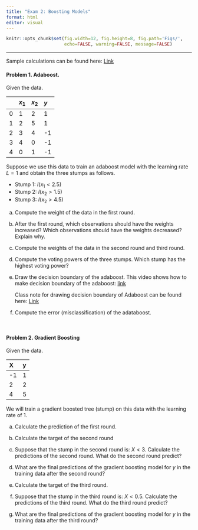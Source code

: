 ```yaml
---
title: "Exam 2: Boosting Models"
format: html
editor: visual
---
```


```r
knitr::opts_chunk$set(fig.width=12, fig.height=8, fig.path='Figs/',
                      echo=FALSE, warning=FALSE, message=FALSE)
```

-------

Sample calculations can be found here: [Link](Exam2_sol.html)

#### Problem 1. Adaboost.  
Given the data.

<center>

|    |   $x_1$ |   $x_2$ |   $y$ |
|:----|:------|:------|:-----|
|  0 |    1 |    2 |   1 |
|  1 |    2 |    5 |   1 |
|  2 |    3 |    4 |  -1 |
|  3 |    4 |    0 |  -1 |
|  4 |    0 |    1 |  -1 |
</center>

Suppose we use this data to train an adaboost model with the learning rate $L=1$ and obtain the three stumps as follows.

  - Stump 1: $I(x_1<2.5)$
  - Stump 2: $I(x_2>1.5)$
  - Stump 3: $I(x_2>4.5)$

  a. Compute the weight of the data in the first round.
  
  b. After the first round, which observations should have the weights increased? Which observations should have the weights decreased? Explain why. 
  
  c. Compute the weights of the data in the second round and third round. 
  
  d. Compute the voting powers of the three stumps. Which stump has the highest voting power? 
  
  e. Draw the decision boundary of the adaboost. This video shows how to make decision boundary of the adaboost: [link](https://bryant.hosted.panopto.com/Panopto/Pages/Viewer.aspx?id=e0a751e8-d6c8-4a7d-98f7-adcc01064682)
  
        Class note for drawing decision boundary of Adaboost can be found here: [Link](adaboost_db.pdf)
  
  f. Compute the error (misclassification) of the adataboost. 

<br>

#### Problem 2. Gradient Boosting

Given the data.

<center>

| X | y | 
|:---|:---|
| -1 | 1 |
| 2 | 2 |
| 4 | 5 |

</center>

We will train a gradient boosted tree (stump) on this data with the learning rate of 1.

  a. Calculate the prediction of the first round. 
  
  b. Calculate the target of the second round
  
  c. Suppose that the stump in the second round is: $X<3$. Calculate the predictions of the second round. What do the second round predict?
  
  d.  What are the final predictions of the gradient boosting model for $y$ in the training data after the second round?
  
  e. Calculate the target of the third round. 
  
  f. Suppose that the stump in the third round is: $X<0.5$. Calculate the predictions of the third round. What do the third round predict?
  
  g. What are the final predictions of the gradient boosting model for $y$ in the training data after the third round?
  
